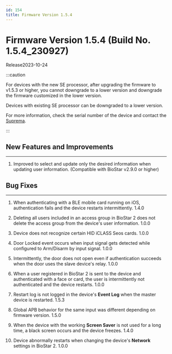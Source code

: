 ```yaml
---
id: 154
title: Firmware Version 1.5.4
---
```


# Firmware Version 1.5.4 (Build No. 1.5.4_230927)

Release<Separator/>2023-10-24

:::caution

For devices with the new SE processor, after upgrading the firmware to v1.5.3 or higher, you cannot downgrade to a lower version and downgrade the firmware customized in the lower version.

Devices with existing SE processor can be downgraded to a lower version.

For more information, check the serial number of the device and contact the [Suprema](https://supremainc.com).

:::

## New Features and Improvements

---

1. Improved to select and update only the desired information when updating user information. (Compatible with BioStar v2.9.0 or higher)

## Bug Fixes

---

<BugLists>

1. When authenticating with a BLE mobile card running on iOS, authentication fails and the device restarts intermittently. <Badge>1.4.0</Badge>

1. Deleting all users included in an access group in BioStar 2 does not delete the access group from the device's user information. <Badge>1.0.0</Badge>

1. Device does not recognize certain HID iCLASS Seos cards. <Badge>1.0.0</Badge>

1. Door Locked event occurs when input signal gets detected while configured to Arm/Disarm by input signal. <Badge>1.0.0</Badge>

1. Intermittently, the door does not open even if authentication succeeds when the door uses the slave device's relay. <Badge>1.0.0</Badge>

1. When a user registered in BioStar 2 is sent to the device and authenticated with a face or card, the user is intermittently not authenticated and the device restarts. <Badge>1.0.0</Badge>

1. Restart log is not logged in the device's **Event Log** when the master device is restarted. <Badge>1.5.3</Badge>

1. Global APB behavior for the same input was different depending on firmware version. <Badge>1.5.0</Badge>

1. When the device with the working **Screen Saver** is not used for a long time, a black screen occurs and the device freezes. <Badge>1.4.0</Badge>

1. Device abnormally restarts when changing the device's **Network** settings in BioStar 2. <Badge>1.0.0</Badge>

</BugLists>
